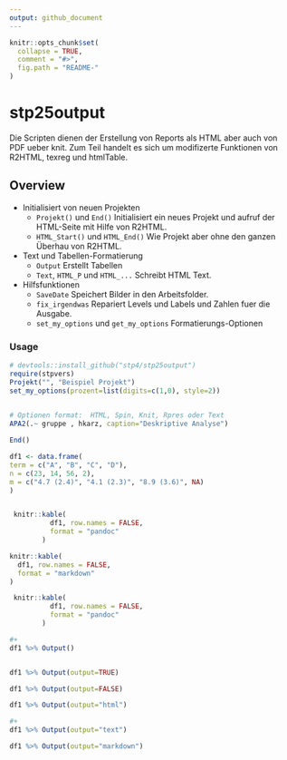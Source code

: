 ```yaml
---
output: github_document
---
```


<!-- README.md is generated from README.Rmd. Please edit that file -->

```r
knitr::opts_chunk$set(
  collapse = TRUE,
  comment = "#>",
  fig.path = "README-"
)
```

# stp25output

Die Scripten dienen der Erstellung von Reports als HTML aber auch von PDF ueber knit.
Zum Teil handelt es sich um modifizerte Funktionen von  R2HTML, texreg und htmlTable.

Overview
--------


* Initialisiert von neuen Projekten
   + `Projekt()` und `End()` Initialisiert ein neues Projekt und aufruf der HTML-Seite mit Hilfe von R2HTML.
   + `HTML_Start()` und `HTML_End()` Wie Projekt aber ohne den ganzen Überhau von R2HTML.
* Text und Tabellen-Formatierung
   + `Output` Erstellt Tabellen
   + `Text`, `HTML_P` und `HTML_...` Schreibt HTML Text.

* Hilfsfunktionen
   + `SaveDate` Speichert Bilder in den Arbeitsfolder.
   +  `fix_irgendwas`  Repariert Levels und Labels und Zahlen fuer die Ausgabe.
   +  `set_my_options` und `get_my_options` Formatierungs-Optionen


### Usage

```r
# devtools::install_github("stp4/stp25output")
require(stpvers)
Projekt("", "Beispiel Projekt")
set_my_options(prozent=list(digits=c(1,0), style=2))
 

# Optionen format:  HTML, Spin, Knit, Rpres oder Text
APA2(.~ gruppe , hkarz, caption="Deskriptive Analyse")

End()

```


```r

df1 <- data.frame(
term = c("A", "B", "C", "D"),
n = c(23, 14, 56, 2),
m = c("4.7 (2.4)", "4.1 (2.3)", "8.9 (3.6)", NA)
)



```




```r
 knitr::kable(
          df1, row.names = FALSE,
          format = "pandoc" 
        )
```



```r

knitr::kable(
  df1, row.names = FALSE,
  format = "markdown" 
)

```


```r
 knitr::kable(
          df1, row.names = FALSE,
          format = "pandoc" 
        )
```


```r
#+ 
df1 %>% Output()


df1 %>% Output(output=TRUE)

df1 %>% Output(output=FALSE)

```




```r

df1 %>% Output(output="html")

```



```r
#+
df1 %>% Output(output="text")

```

```r
 
df1 %>% Output(output="markdown")
```

